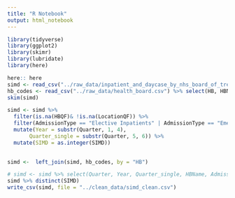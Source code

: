 ```yaml
---
title: "R Notebook"
output: html_notebook
---
```


```r
library(tidyverse)
library(ggplot2)
library(skimr)
library(lubridate)
library(here)

here:: here
simd <- read_csv("../raw_data/inpatient_and_daycase_by_nhs_board_of_treatment_and_simd.csv")
hb_codes <- read_csv("../raw_data/health_board.csv") %>% select(HB, HBName)
skim(simd)

simd <- simd %>% 
  filter(is.na(HBQF)& !is.na(LocationQF)) %>% 
  filter(AdmissionType == "Elective Inpatients" | AdmissionType == "Emergency Inpatients") %>%
  mutate(Year = substr(Quarter, 1, 4),
       Quarter_single = substr(Quarter, 5, 6)) %>% 
  mutate(SIMD = as.integer(SIMD))
 

simd <-  left_join(simd, hb_codes, by = "HB")

# simd <- simd %>% select(Quarter, Year, Quarter_single, HBName, AdmissionType, SIMD, Episodes, LengthOfEpisode, AverageLengthOfEpisode, Stays, LengthOfStay, AverageLengthOfStay)
simd %>% distinct(SIMD)
write_csv(simd, file = "../clean_data/simd_clean.csv")
```